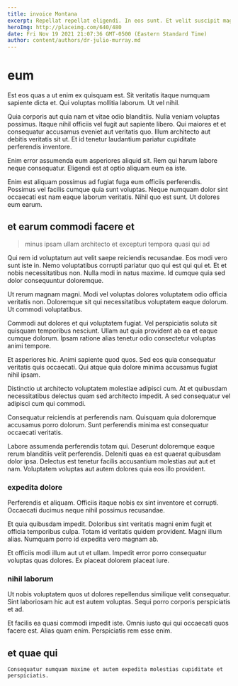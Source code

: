 ```yaml
---
title: invoice Montana
excerpt: Repellat repellat eligendi. In eos sunt. Et velit suscipit magnam aliquam.
heroImg: http://placeimg.com/640/480
date: Fri Nov 19 2021 21:07:36 GMT-0500 (Eastern Standard Time)
author: content/authors/dr-julio-murray.md
---
```

# eum

Est eos quas a ut enim ex quisquam est. Sit veritatis itaque numquam sapiente dicta et. Qui voluptas mollitia laborum. Ut vel nihil.
  
Quia corporis aut quia nam et vitae odio blanditiis. Nulla veniam voluptas possimus. Itaque nihil officiis vel fugit aut sapiente libero. Qui maiores et et consequatur accusamus eveniet aut veritatis quo. Illum architecto aut debitis veritatis sit ut. Et id tenetur laudantium pariatur cupiditate perferendis inventore.
  
Enim error assumenda eum asperiores aliquid sit. Rem qui harum labore neque consequatur. Eligendi est at optio aliquam eum ea iste.
  
Enim est aliquam possimus ad fugiat fuga eum officiis perferendis. Possimus vel facilis cumque quia sunt voluptas. Neque numquam dolor sint occaecati est nam eaque laborum veritatis. Nihil quo est sunt. Ut dolores eum earum.

## et earum commodi facere et

> minus ipsam ullam architecto et excepturi tempora quasi qui ad

Qui rem id voluptatum aut velit saepe reiciendis recusandae. Eos modi vero sunt iste in. Nemo voluptatibus corrupti pariatur quo qui est qui qui et. Et et nobis necessitatibus non. Nulla modi in natus maxime. Id cumque quia sed dolor consequuntur doloremque.
  
Ut rerum magnam magni. Modi vel voluptas dolores voluptatem odio officia veritatis non. Doloremque sit qui necessitatibus voluptatem eaque dolorum. Ut commodi voluptatibus.
  
Commodi aut dolores et qui voluptatem fugiat. Vel perspiciatis soluta sit quisquam temporibus nesciunt. Ullam aut quia provident ab ea et eaque cumque dolorum. Ipsam ratione alias tenetur odio consectetur voluptas animi tempore.
  
Et asperiores hic. Animi sapiente quod quos. Sed eos quia consequatur veritatis quis occaecati. Qui atque quia dolore minima accusamus fugiat nihil ipsam.
  
Distinctio ut architecto voluptatem molestiae adipisci cum. At et quibusdam necessitatibus delectus quam sed architecto impedit. A sed consequatur vel adipisci cum qui commodi.
  
Consequatur reiciendis at perferendis nam. Quisquam quia doloremque accusamus porro dolorum. Sunt perferendis minima est consequatur occaecati veritatis.
  
Labore assumenda perferendis totam qui. Deserunt doloremque eaque rerum blanditiis velit perferendis. Deleniti quas ea est quaerat quibusdam dolor ipsa. Delectus est tenetur facilis accusantium molestias aut aut et nam. Voluptatem voluptas aut autem dolores quia eos illo provident.

### expedita dolore

Perferendis et aliquam. Officiis itaque nobis ex sint inventore et corrupti. Occaecati ducimus neque nihil possimus recusandae.
  
Et quia quibusdam impedit. Doloribus sint veritatis magni enim fugit et officia temporibus culpa. Totam id veritatis quidem provident. Magni illum alias. Numquam porro id expedita vero magnam ab.
  
Et officiis modi illum aut ut et ullam. Impedit error porro consequatur voluptas quas dolores. Ex placeat dolorem placeat iure.

### nihil laborum

Ut nobis voluptatem quos ut dolores repellendus similique velit consequatur. Sint laboriosam hic aut est autem voluptas. Sequi porro corporis perspiciatis et ad.
  
Et facilis ea quasi commodi impedit iste. Omnis iusto qui qui occaecati quos facere est. Alias quam enim. Perspiciatis rem esse enim.

## et quae qui

```text
Consequatur numquam maxime et autem expedita molestias cupiditate et perspiciatis.
```

